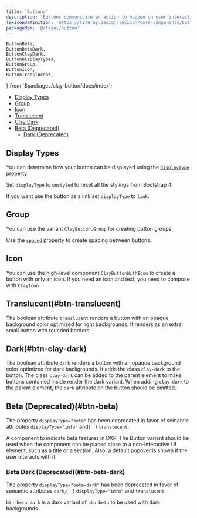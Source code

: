 ```yaml
---
title: 'Buttons'
description: 'Buttons communicate an action to happen on user interaction.'
lexiconDefinition: 'https://liferay.design/lexicon/core-components/buttons/'
packageNpm: '@clayui/button'
---
```


	ButtonBeta,
	ButtonBetaDark,
	ButtonClayDark,
	ButtonDisplayTypes,
	ButtonGroup,
	ButtonIcon,
	ButtonTranslucent,
} from '$packages/clay-button/docs/index';

<div class="nav-toc-absolute">
<div class="nav-toc">

-   [Display Types](#display-types)
-   [Group](#group)
-   [Icon](#icon)
-   [Translucent](#btn-translucent)
-   [Clay Dark](#btn-clay-dark)
-   [Beta (Deprecated)](#btn-beta)
    -   [Dark (Deprecated)](#btn-beta-dark)

</div>
</div>

## Display Types

You can determine how your button can be displayed using the [`displayType`](#api-displayType) property:

Set `displayType` to `unstyled` to reset all the stylings from Bootstrap 4.

If you want use the button as a link set `displayType` to `link`.

<ButtonDisplayTypes />

## Group

You can use the variant `ClayButton.Group` for creating button groups:

Use the [`spaced`](#api-spaced) property to create spacing between buttons.

<ButtonGroup />

## Icon

You can use the high-level component `ClayButtonWithIcon` to create a button with only an icon. If you need an icon and text, you need to compose with `ClayIcon`

<ButtonIcon />

## Translucent(#btn-translucent)

The boolean attribute `translucent` renders a button with an opaque background color optimized for light backgrounds. It renders as an extra small button with rounded borders.

<ButtonTranslucent />

## Dark(#btn-clay-dark)

The boolean attribute `dark` renders a button with an opaque background color optimized for dark backgrounds. It adds the class `clay-dark` to the button. The class `clay-dark` can be added to the parent element to make buttons contained inside render the dark variant. When adding `clay-dark` to the parent element, the `dark` attribute on the button should be omitted.

<ButtonClayDark />

## Beta (Deprecated)(#btn-beta)

<div class="clay-site-alert alert alert-warning">
	The property <code>displayType="beta"</code> has been deprecated in favor of
	semantic attributes <code>displayType="info"</code> and{' '}
	<code>translucent</code>.
</div>

A component to indicate beta features in DXP. The Button variant should be used when the component can be placed close to a non-interactive UI element, such as a title or a section. Also, a default popover is shown if the user interacts with it.

<ButtonBeta />

### Beta Dark (Deprecated)(#btn-beta-dark)

<div class="clay-site-alert alert alert-warning">
	The property <code>displayType="beta-dark"</code> has been deprecated in
	favor of semantic attributes <code>dark</code>,{' '}
	<code>displayType="info"</code> and <code>translucent</code>.
</div>

`btn-beta-dark` is a dark variant of `btn-beta` to be used with dark backgrounds.

<ButtonBetaDark />
